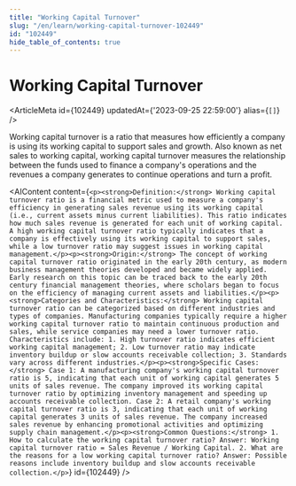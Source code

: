```yaml
---
title: "Working Capital Turnover"
slug: "/en/learn/working-capital-turnover-102449"
id: "102449"
hide_table_of_contents: true
---
```



# Working Capital Turnover

<ArticleMeta id={102449} updatedAt={'2023-09-25 22:59:00'} alias={`[]`} />
<div className='border-solid border-b border-t-0 my-4 border-[var(--ifm-color-gray-300)]' />

Working capital turnover is a ratio that measures how efficiently a company is using its working capital to support sales and growth. Also known as net sales to working capital, working capital turnover measures the relationship between the funds used to finance a company's operations and the revenues a company generates to continue operations and turn a profit.

<AIContent content={`<p><strong>Definition:</strong> Working capital turnover ratio is a financial metric used to measure a company's efficiency in generating sales revenue using its working capital (i.e., current assets minus current liabilities). This ratio indicates how much sales revenue is generated for each unit of working capital. A high working capital turnover ratio typically indicates that a company is effectively using its working capital to support sales, while a low turnover ratio may suggest issues in working capital management.</p><p><strong>Origin:</strong> The concept of working capital turnover ratio originated in the early 20th century, as modern business management theories developed and became widely applied. Early research on this topic can be traced back to the early 20th century financial management theories, where scholars began to focus on the efficiency of managing current assets and liabilities.</p><p><strong>Categories and Characteristics:</strong> Working capital turnover ratio can be categorized based on different industries and types of companies. Manufacturing companies typically require a higher working capital turnover ratio to maintain continuous production and sales, while service companies may need a lower turnover ratio. Characteristics include: 1. High turnover ratio indicates efficient working capital management; 2. Low turnover ratio may indicate inventory buildup or slow accounts receivable collection; 3. Standards vary across different industries.</p><p><strong>Specific Cases:</strong> Case 1: A manufacturing company's working capital turnover ratio is 5, indicating that each unit of working capital generates 5 units of sales revenue. The company improved its working capital turnover ratio by optimizing inventory management and speeding up accounts receivable collection. Case 2: A retail company's working capital turnover ratio is 3, indicating that each unit of working capital generates 3 units of sales revenue. The company increased sales revenue by enhancing promotional activities and optimizing supply chain management.</p><p><strong>Common Questions:</strong> 1. How to calculate the working capital turnover ratio? Answer: Working capital turnover ratio = Sales Revenue / Working Capital. 2. What are the reasons for a low working capital turnover ratio? Answer: Possible reasons include inventory buildup and slow accounts receivable collection.</p>`} id={102449} />
